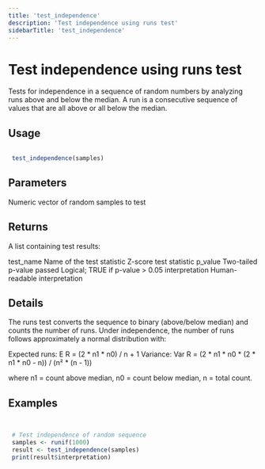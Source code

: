 ```yaml
---
title: 'test_independence'
description: 'Test independence using runs test'
sidebarTitle: 'test_independence'
---
```


# Test independence using runs test


 Tests for independence in a sequence of random numbers by analyzing runs
 above and below the median. A run is a consecutive sequence of values
 that are all above or all below the median.


## Usage

```r

 test_independence(samples)

```

## Parameters

<ParamField body="samples" type="any">
  Numeric vector of random samples to test
</ParamField>

## Returns


 A list containing test results:

 test_name Name of the test
 statistic Z-score test statistic
 p_value Two-tailed p-value
 passed Logical; TRUE if p-value > 0.05
 interpretation Human-readable interpretation



## Details


 The runs test converts the sequence to binary (above/below median) and
 counts the number of runs. Under independence, the number of runs follows
 approximately a normal distribution with:

  Expected runs: E R  = (2 * n1 * n0) / n + 1
  Variance: Var R  = (2 * n1 * n0 * (2 * n1 * n0 - n)) / (n² * (n - 1))

 where n1 = count above median, n0 = count below median, n = total count.


## Examples

```r


 # Test independence of random sequence
 samples <- runif(1000)
 result <- test_independence(samples)
 print(result$interpretation)


```
